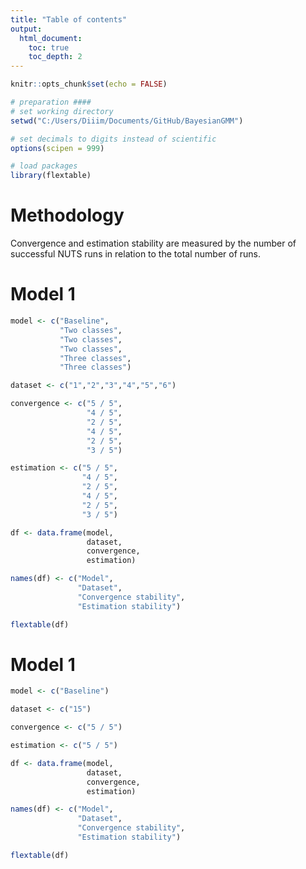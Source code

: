 ---
title: "Table of contents"
output:
  html_document:
    toc: true
    toc_depth: 2
---


```{r setup, include = FALSE}
knitr::opts_chunk$set(echo = FALSE)
```


```{r, include = FALSE}
# preparation ####
# set working directory
setwd("C:/Users/Diiim/Documents/GitHub/BayesianGMM")

# set decimals to digits instead of scientific
options(scipen = 999)

# load packages
library(flextable)
```


# Methodology
Convergence and estimation stability are measured by the number of successful NUTS runs in relation to the total number of runs.

# Model 1
```{r}
model <- c("Baseline",
           "Two classes",
           "Two classes",
           "Two classes",
           "Three classes",
           "Three classes")

dataset <- c("1","2","3","4","5","6")

convergence <- c("5 / 5",
                 "4 / 5",
                 "2 / 5",
                 "4 / 5",
                 "2 / 5",
                 "3 / 5")

estimation <- c("5 / 5",
                "4 / 5",
                "2 / 5",
                "4 / 5",
                "2 / 5",
                "3 / 5")

df <- data.frame(model,
                 dataset,
                 convergence,
                 estimation)

names(df) <- c("Model",
               "Dataset",
               "Convergence stability",
               "Estimation stability")

flextable(df)
```


# Model 1
```{r}
model <- c("Baseline")

dataset <- c("15")

convergence <- c("5 / 5")

estimation <- c("5 / 5")

df <- data.frame(model,
                 dataset,
                 convergence,
                 estimation)

names(df) <- c("Model",
               "Dataset",
               "Convergence stability",
               "Estimation stability")

flextable(df)
```


